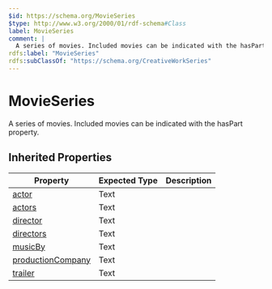 ```yaml
---
$id: https://schema.org/MovieSeries
$type: http://www.w3.org/2000/01/rdf-schema#Class
label: MovieSeries
comment: |
  A series of movies. Included movies can be indicated with the hasPart property.
rdfs:label: "MovieSeries"
rdfs:subClassOf: "https://schema.org/CreativeWorkSeries"
---
```


# MovieSeries

A series of movies. Included movies can be indicated with the hasPart property.

## Inherited Properties

| Property | Expected Type | Description |
| --- | --- | --- |
| [actor](https://schema.org/actor) | Text |  |
| [actors](https://schema.org/actors) | Text |  |
| [director](https://schema.org/director) | Text |  |
| [directors](https://schema.org/directors) | Text |  |
| [musicBy](https://schema.org/musicBy) | Text |  |
| [productionCompany](https://schema.org/productionCompany) | Text |  |
| [trailer](https://schema.org/trailer) | Text |  |
